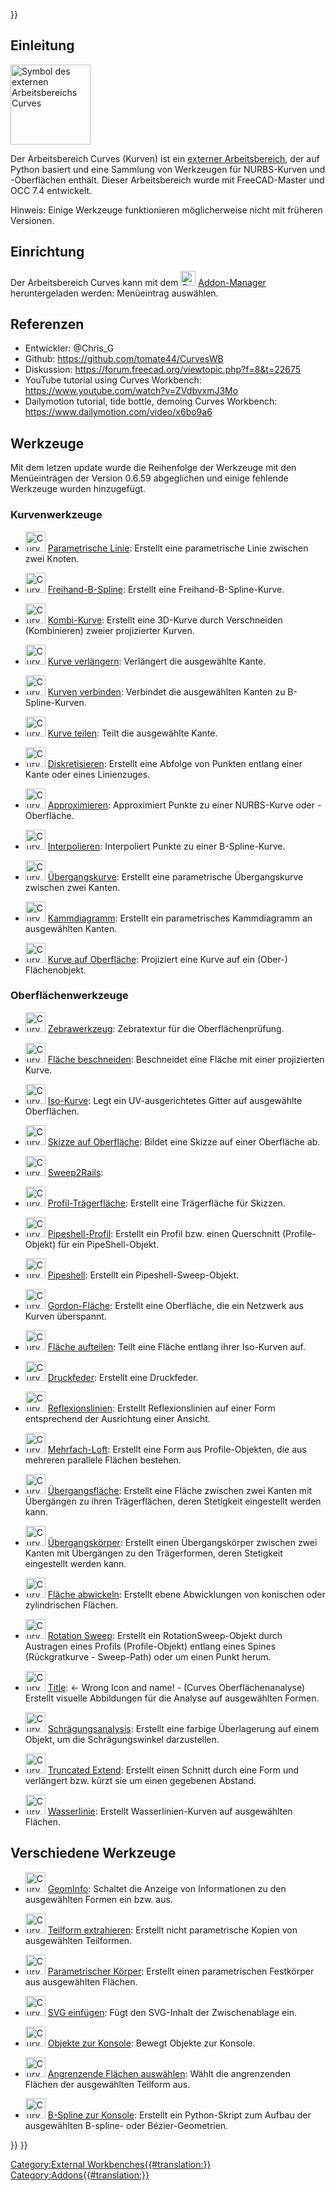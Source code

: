 <languages/>
{{UnfinishedDocu{{#translation:}}}}


<span id="Introduction"></span>
==Einleitung==

[[Image:Curves_workbench_icon.svg|thumb|128px|Symbol des externen Arbeitsbereichs Curves]]
{{TOCright}}

Der Arbeitsbereich Curves (Kurven) ist ein [[External_workbenches/de|externer Arbeitsbereich]], der auf Python basiert und eine Sammlung von Werkzeugen für NURBS-Kurven und -Oberflächen enthält. Dieser Arbeitsbereich wurde mit FreeCAD-Master und OCC 7.4 entwickelt.

Hinweis: Einige Werkzeuge funktionieren möglicherweise nicht mit früheren Versionen.

<span id="Installation"></span>
==Einrichtung==

Der Arbeitsbereich Curves kann mit dem [[Image:Std_AddonMgr.svg|24px|link=Std_AddonMgr]] [[Std_AddonMgr/de|Addon-Manager]] heruntergeladen werden: Menüeintrag {{MenuCommand|Werkzeuge → Addon-Manager}} auswählen.

<span id="References"></span>
==Referenzen==

* Entwickler: @Chris_G
* Github: https://github.com/tomate44/CurvesWB
* Diskussion: https://forum.freecad.org/viewtopic.php?f=8&t=22675
* YouTube tutorial using Curves Workbench: https://www.youtube.com/watch?v=ZVdbvxmJ3Mo
* Dailymotion tutorial, tide bottle, demoing Curves Workbench: https://www.dailymotion.com/video/x6bo9a6

<span id="Tools"></span>
==Werkzeuge==

Mit dem letzen update wurde die Reihenfolge der Werkzeuge mit den Menüeinträgen der Version 0.6.59 abgeglichen und einige fehlende Werkzeuge wurden hinzugefügt.

<span id="Curve_tools"></span>
===Kurvenwerkzeuge===

* [[Image:Curves_Line.svg|32px]] [[Curves_Line/de|Parametrische Linie]]: Erstellt eine parametrische Linie zwischen zwei Knoten.

* [[Image:Curves_EditableSpline.svg|32px]] [[Curves_EditableSpline/de|Freihand-B-Spline]]: Erstellt eine Freihand-B-Spline-Kurve.

* [[Image:Curves_MixedCurve.svg|32px]] [[Curves_MixedCurve/de|Kombi-Kurve]]: Erstellt eine 3D-Kurve durch Verschneiden (Kombinieren) zweier projizierter Kurven.

* [[Image:Curves_ExtendCurve.svg|32px]] [[Curves_ExtendCurve/de|Kurve verlängern]]: Verlängert die ausgewählte Kante.

* [[Image:Curves_JoinCurve.svg|32px]] [[Curves_JoinCurve/de|Kurven verbinden]]: Verbindet die ausgewählten Kanten zu B-Spline-Kurven.

* [[Image:Curves_SplitCurve.svg|32px]] [[Curves_SplitCurve/de|Kurve teilen]]: Teilt die ausgewählte Kante.

* [[Image:Curves_Discretize.svg|32px]] [[Curves_Discretize/de|Diskretisieren]]: Erstellt eine Abfolge von Punkten entlang einer Kante oder eines Linienzuges.

* [[Image:Curves_Approximate.svg|32px]] [[Curves_Approximate/de|Approximieren]]: Approximiert Punkte zu einer NURBS-Kurve oder -Oberfläche.

* [[Image:Curves_Interpolate.svg|32px]] [[Curves_Interpolate/de|Interpolieren]]: Interpoliert Punkte zu einer B-Spline-Kurve.

* [[Image:Curves_ParametricBlendCurve.svg|32px]] [[Curves_ParametricBlendCurve/de|Übergangskurve]]: Erstellt eine parametrische Übergangskurve zwischen zwei Kanten.

* [[Image:Curves_ParametricComb.svg|32px]] [[Curves_ParametricComb/de|Kammdiagramm]]: Erstellt ein parametrisches Kammdiagramm an ausgewählten Kanten.

* [[Image:Curves_CurveOnSurface.svg|32px]] [[Curves_CurveOnSurface/de|Kurve auf Oberfläche]]: Projiziert eine Kurve auf ein (Ober-) Flächenobjekt.

<span id="Surface_tools"></span>
===Oberflächenwerkzeuge===

* [[Image:Curves_ZebraTool.svg|32px]] [[Curves_ZebraTool/de|Zebrawerkzeug]]: Zebratextur für die Oberflächenprüfung.

* [[Image:Curves_TrimFace.svg|32px]] [[Curves_TrimFace/de|Fläche beschneiden]]: Beschneidet eine Fläche mit einer projizierten Kurve.

* [[Image:Curves_IsoCurve.svg|32px]] [[Curves_IsoCurve/de|Iso-Kurve]]: Legt ein UV-ausgerichtetes Gitter auf ausgewählte Oberflächen.

* [[Image:Curves_SketchOnSurface.svg|32px]] [[Curves_SketchOnSurface/de|Skizze auf Oberfläche]]: Bildet eine Skizze auf einer Oberfläche ab.

* [[Image:Curves_Sweep2Rails.svg|32px]] [[Curves_Sweep2Rails/de|Sweep2Rails]]:

* [[Image:Curves_ProfileSupport.svg|32px]] [[Curves_ProfileSupport/de|Profil-Trägerfläche]]: Erstellt eine Trägerfläche für Skizzen.

* [[Image:Curves_PipeshellProfile.svg|32px]] [[Curves_Pipeshel/delProfile|Pipeshell-Profil]]: Erstellt ein Profil bzw. einen Querschnitt (Profile-Objekt) für ein PipeShell-Objekt.

* [[Image:Curves_Pipeshell.svg|32px]] [[Curves_Pipeshell/de|Pipeshell]]: Erstellt ein Pipeshell-Sweep-Objekt.

* [[Image:Curves_GordonSurface.svg|32px]] [[Curves_GordonSurface/de|Gordon-Fläche]]: Erstellt eine Oberfläche, die ein Netzwerk aus Kurven überspannt.

* [[Image:Curves_SegmentSurface.svg|32px]] [[Curves_SegmentSurface/de|Fläche aufteilen]]: Teilt eine Fläche entlang ihrer Iso-Kurven auf.

* [[Image:Curves_CompressionSpring.svg|32px]] [[Curves_CompressionSpring/de|Druckfeder]]: Erstellt eine Druckfeder.

* [[Image:Curves_ReflectLines.svg|32px]] [[Curves_ReflectLines/de|Reflexionslinien]]: Erstellt Reflexionslinien auf einer Form entsprechend der Ausrichtung einer Ansicht.

* [[Image:Curves_MultiLoft.svg|32px]] [[Curves_MultiLoft/de|Mehrfach-Loft]]: Erstellt eine Form aus Profile-Objekten, die aus mehreren parallele Flächen bestehen.

* [[Image:Curves_BlendSurf2.svg|32px]] [[Curves_BlendSurf2/de|Übergangsfläche]]: Erstellt eine Fläche zwischen zwei Kanten mit Übergängen zu ihren Trägerflächen, deren Stetigkeit eingestellt werden kann.

* [[Image:Curves_BlendSolid.svg|32px]] [[Curves_BlendSolid/de|Übergangskörper]]: Erstellt einen Übergangskörper zwischen zwei Kanten mit Übergängen zu den Trägerformen, deren Stetigkeit eingestellt werden kann.

* [[Image:Curves_FlattenFace.svg|32px]] [[Curves_FlattenFace/de|Fläche abwickeln]]: Erstellt ebene Abwicklungen von konischen oder zylindrischen Flächen.

* [[Image:Curves_RotationSweep.svg|32px]] [[Curves_RotationSweep/de|Rotation Sweep]]: Erstellt ein RotationSweep-Objekt durch Austragen eines Profils (Profile-Objekt) entlang eines Spines (Rückgratkurve - Sweep-Path) oder um einen Punkt herum.

* [[Image:Curves_ZebraTool.svg|32px]] [[Curves_SurfaceAnalysis/de|Title]]: <- Wrong Icon and name! - (Curves Oberflächenanalyse) Erstellt visuelle Abbildungen für die Analyse auf ausgewählten Formen.

* [[Image:Curves_DraftAnalysis.svg|32px]] [[Curves_DraftAnalysis/de|Schrägungsanalysis]]: Erstellt eine farbige Überlagerung auf einem Objekt, um die Schrägungswinkel darzustellen.

* [[Image:Curves_TruncateExtend.svg|32px]] [[Curves_TruncateExtend/de|Truncated Extend]]: Erstellt einen Schnitt durch eine Form und verlängert bzw. kürzt sie um einen gegebenen Abstand.

* [[Image:Curves_WaterlineCurves.svg|32px]] [[Curves_WaterlineCurves/de|Wasserlinie]]: Erstellt Wasserlinien-Kurven auf ausgewählten Flächen.

<span id="Miscellaneous_tools"></span>
==Verschiedene Werkzeuge==

* [[Image:Curves_GeomInfo.svg|32px]] [[Curves_GeomInfo/de|GeomInfo]]: Schaltet die Anzeige von Informationen zu den ausgewählten Formen ein bzw. aus.

* [[Image:Curves_ExtractSubshape.svg|32px]] [[Curves_ExtractSubshape/de|Teilform extrahieren]]: Erstellt nicht parametrische Kopien von ausgewählten Teilformen.

* [[Image:Curves_ParametricSolid.svg|32px]] [[Curves_ParametricSolid/de|Parametrischer Körper]]: Erstellt einen parametrischen Festkörper aus ausgewählten Flächen.

* [[Image:Curves_PasteSVG.svg|32px]] [[Curves_PasteSVG/de|SVG einfügen]]: Fügt den SVG-Inhalt der Zwischenablage ein.

* [[Image:Curves_ToConsole.svg|32px]] [[Curves_ToConsole/de|Objekte zur Konsole]]: Bewegt Objekte zur Konsole.

* [[Image:Curves_AdjacentFaces.svg|32px]] [[Curves_AdjacentFaces/de|Angrenzende Flächen auswählen]]: Wählt die angrenzenden Flächen der ausgewählten Teilform aus.

* [[Image:Curves_BSplineToConsole.svg|32px]] [[Curves_BSplineToConsole/de|B-Spline zur Konsole]]: Erstellt ein Python-Skript zum Aufbau der ausgewählten B-spline- oder Bézier-Geometrien.


{{Curves Tools navi{{#translation:}}}}
{{Userdocnavi{{#translation:}}}}
[[Category:External Workbenches{{#translation:}}]]
[[Category:Addons{{#translation:}}]]
